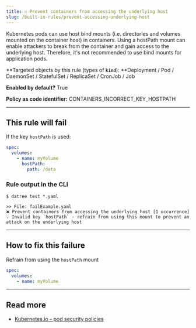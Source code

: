 ```yaml
---
title: ☑️ Prevent containers from accessing the underlying host
slug: /built-in-rules/prevent-accessing-underlying-host
---
```


Kubernetes pods can use host bind mounts (i.e. directories and volumes mounted on the container host) in containers. Using a hostPath mount can enable attackers to break from the container and gain access to the underlying host. Therefore, it's not recommended to use bind mounts for application pods.

**Targeted objects by this rule (types of **`kind`**): **Deployment / Pod / DaemonSet / StatefulSet / ReplicaSet / CronJob / Job

**Enabled by default?** True

**Policy as code identifier:** CONTAINERS_INCORRECT_KEY_HOSTPATH

---

## This rule will fail

If the key `hostPath` is used:

```yaml
spec:
  volumes:
    - name: myVolume
      hostPath:
        path: /data
```

### Rule output in the CLI

```terminal
$ datree test *.yaml

>> File: failExample.yaml
❌ Prevent containers from accessing the underlying host [1 occurrence]
💡 Invalid key `hostPath` - refrain from using this mount to prevent an attack on the underlying host
```

---

## How to fix this failure

Refrain from using the `hostPath` mount

```yaml
spec:
  volumes:
    - name: myVolume
```

---

## Read more

- [Kubernetes.io - pod security policies](https://kubernetes.io/docs/concepts/policy/pod-security-policy/)
